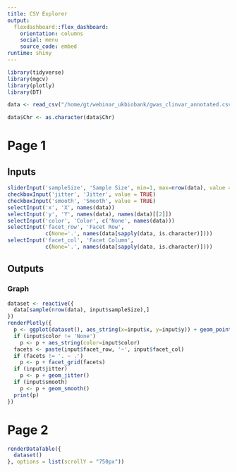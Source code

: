 ```yaml
---
title: CSV Explorer
output: 
  flexdashboard::flex_dashboard:
    orientation: columns
    social: menu
    source_code: embed
runtime: shiny
---
```


```r
library(tidyverse)
library(mgcv)
library(plotly)
library(DT)

data <- read_csv("/home/gt/webinar_ukbiobank/gwas_clinvar_annotated.csv")

data$Chr <- as.character(data$Chr)

```

# Page 1
Inputs {.sidebar}
-----------------------------------------------------------------------

```r

sliderInput('sampleSize', 'Sample Size', min=1, max=nrow(data), value = nrow(data)/2)
checkboxInput('jitter', 'Jitter', value = TRUE)
checkboxInput('smooth', 'Smooth', value = TRUE)
selectInput('x', 'X', names(data))
selectInput('y', 'Y', names(data), names(data)[[2]])
selectInput('color', 'Color', c('None', names(data)))
selectInput('facet_row', 'Facet Row',
            c(None='.', names(data[sapply(data, is.character)])))
selectInput('facet_col', 'Facet Column',
            c(None='.', names(data[sapply(data, is.character)])))

```

Outputs
-----------------------------------------------------------------------

### Graph
```r

dataset <- reactive({
  data[sample(nrow(data), input$sampleSize),]
})
renderPlotly({
  p <- ggplot(dataset(), aes_string(x=input$x, y=input$y)) + geom_point()
  if (input$color != 'None')
    p <- p + aes_string(color=input$color)
  facets <- paste(input$facet_row, '~', input$facet_col)
  if (facets != '. ~ .')
    p <- p + facet_grid(facets)
  if (input$jitter)
    p <- p + geom_jitter()
  if (input$smooth)
    p <- p + geom_smooth()
  print(p)
})

```

# Page 2
```r

renderDataTable({
  dataset()
}, options = list(scrollY = "750px"))

```